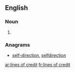 ==English==

===Noun===
{{head|en|plural}}

# {{plural of|line of credit|lang=en}}

===Anagrams===
* [[self-direction#English|self-direction]], [[selfdirection#English|selfdirection]]

[[ar:lines of credit]]
[[fr:lines of credit]]